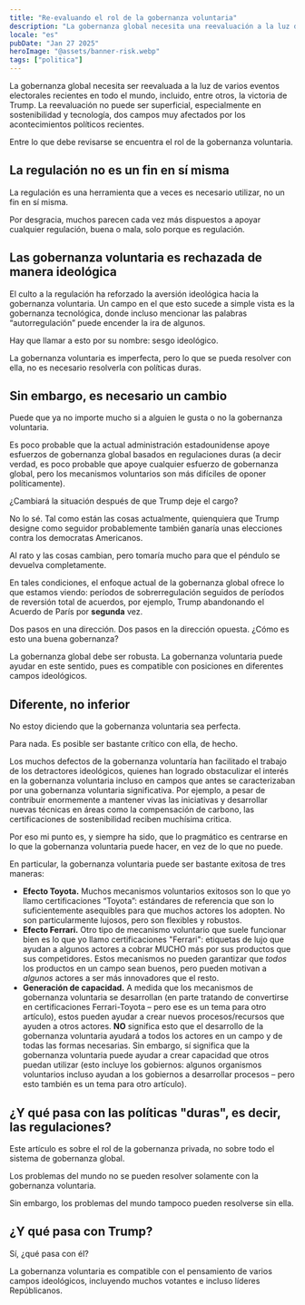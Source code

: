 ```yaml
---
title: "Re-evaluando el rol de la gobernanza voluntaria"
description: "La gobernanza global necesita una reevaluación a la luz de acontecimientos electorales recientes. Reexaminar el papel de la gobernanza voluntaria podría ayudar."
locale: "es"
pubDate: "Jan 27 2025"
heroImage: "@assets/banner-risk.webp"
tags: ["politica"]
---
```


La gobernanza global necesita ser reevaluada a la luz de varios eventos electorales recientes en todo el mundo, incluido, entre otros, la victoria de Trump. La reevaluación no puede ser superficial, especialmente en sostenibilidad y tecnología, dos campos muy afectados por los acontecimientos políticos recientes.

Entre lo que debe revisarse se encuentra el rol de la gobernanza voluntaria.

## La regulación no es un fin en sí misma
La regulación es una herramienta que a veces es necesario utilizar, no un fin en sí misma.

Por desgracia, muchos parecen cada vez más dispuestos a apoyar cualquier regulación, buena o mala, solo porque es regulación.

## Las gobernanza voluntaria es rechazada de manera ideológica
El culto a la regulación ha reforzado la aversión ideológica hacia la gobernanza voluntaria. Un campo en el que esto sucede a simple vista es la gobernanza tecnológica, donde incluso mencionar las palabras “autorregulación” puede encender la ira de algunos.

Hay que llamar a esto por su nombre: sesgo ideológico.

La gobernanza voluntaria es imperfecta, pero lo que se pueda resolver con ella, no es necesario resolverla con políticas duras.

## Sin embargo, es necesario un cambio
Puede que ya no importe mucho si a alguien le gusta o no la gobernanza voluntaria.

Es poco probable que la actual administración estadounidense apoye esfuerzos de gobernanza global basados en regulaciones duras (a decir verdad, es poco probable que apoye cualquier esfuerzo de gobernanza global, pero los mecanismos voluntarios son más difíciles de oponer políticamente).

¿Cambiará la situación después de que Trump deje el cargo?

No lo sé. Tal como están las cosas actualmente, quienquiera que Trump designe como seguidor probablemente también ganaría unas elecciones contra los democratas Americanos.

Al rato y las cosas cambian, pero tomaría mucho para que el péndulo se devuelva completamente.

En tales condiciones, el enfoque actual de la gobernanza global ofrece lo que estamos viendo: períodos de sobrerregulación seguidos de períodos de reversión total de acuerdos, por ejemplo, Trump abandonando el Acuerdo de París por **segunda** vez.

Dos pasos en una dirección. Dos pasos en la dirección opuesta. ¿Cómo es esto una buena gobernanza?

La gobernanza global debe ser robusta. La gobernanza voluntaria puede ayudar en este sentido, pues es compatible con posiciones en diferentes campos ideológicos.

## Diferente, no inferior
No estoy diciendo que la gobernanza voluntaria sea perfecta.

Para nada. Es posible ser bastante crítico con ella, de hecho.

Los muchos defectos de la gobernanza voluntaría han facilitado el trabajo de los detractores ideológicos, quienes han logrado obstaculizar el interés en la gobernanza voluntaria incluso en campos que antes se caracterizaban por una gobernanza voluntaria significativa. Por ejemplo, a pesar de contribuir enormemente a mantener vivas las iniciativas y desarrollar nuevas técnicas en áreas como la compensación de carbono, las certificaciones de sostenibilidad reciben muchísima critica.

Por eso mi punto es, y siempre ha sido, que lo pragmático es centrarse en lo que la gobernanza voluntaria puede hacer, en vez de lo que no puede.

En particular, la gobernanza voluntaria puede ser bastante exitosa de tres maneras:
- **Efecto Toyota.** Muchos mecanismos voluntarios exitosos son lo que yo llamo certificaciones “Toyota”: estándares de referencia que son lo suficientemente asequibles para que muchos actores los adopten. No son particularmente lujosos, pero son flexibles y robustos.
- **Efecto Ferrari.** Otro tipo de mecanismo voluntario que suele funcionar bien es lo que yo llamo certificaciones "Ferrari": etiquetas de lujo que ayudan a algunos actores a cobrar MUCHO más por sus productos que sus competidores. Estos mecanismos no pueden garantizar que *todos* los productos en un campo sean buenos, pero pueden motivan a *algunos* actores a ser más innovadores que el resto.
- **Generación de capacidad.** A medida que los mecanismos de gobernanza voluntaria se desarrollan (en parte tratando de convertirse en certificaciones Ferrari-Toyota – pero ese es un tema para otro artículo), estos pueden ayudar a crear nuevos procesos/recursos que ayuden a otros actores. **NO** significa esto que el desarrollo de la gobernanza voluntaria ayudará a todos los actores en un campo y de todas las formas necesarias. Sin embargo, sí significa que la gobernanza voluntaria puede ayudar a crear capacidad que otros puedan utilizar (esto incluye los gobiernos: algunos organismos voluntarios incluso ayudan a los gobiernos a desarrollar procesos – pero esto también es un tema para otro artículo).

## ¿Y qué pasa con las políticas "duras", es decir, las regulaciones?
Este artículo es sobre el rol de la gobernanza privada, no sobre todo el sistema de gobernanza global.

Los problemas del mundo no se pueden resolver solamente con la gobernanza voluntaria.

Sin embargo, los problemas del mundo tampoco pueden resolverse sin ella.

## ¿Y qué pasa con Trump?

Sí, ¿qué pasa con él?

La gobernanza voluntaria es compatible con el pensamiento de varios campos ideológicos, incluyendo muchos votantes e incluso líderes Repúblicanos.